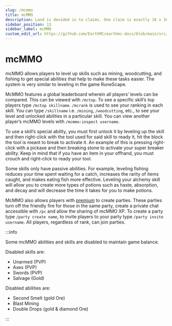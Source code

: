 ```yaml
---
slug: /mcmmo
title: mcMMO
description: Land is devided in to claims. One claim is exactly 16 x 16 blocks and perfectly lines up with Minecraft chunks. Press F3+G view chunk (claim) borders. Claiming a chunk costs 16 gold. To claim a chunk;
sidebar_position: 13
sidebar_label: mcMMO
custom_edit_url: https://github.com/EarthMC/earthmc-docs/blob/main/src/docs/mcmmo.mdx
---
```

# mcMMO
mcMMO allows players to level up skills such as mining, woodcutting, and fishing to get special abilities that help to make these tasks easier. The system is very similar to leveling in the game RuneScape. 

McMMO features a global leaderboard wherein all players’ levels can be compared. This can be viewed with `/mctop`. To see a specific skill’s top players type `/mctop skillname`. `/mcrank` is used to see your ranking in each skill. You can type `/skillname` i.e. `/mining`, `/woodcutting`, etc., to see your level and unlocked abilities in a particular skill. You can view another player’s mcMMO levels with `/mcmmo:inspect username`.

To use a skill’s special ability, you must first unlock it by leveling up the skill and then right-click with the tool used for said skill to ready it, hit the block the tool is meant to break to activate it. An example of this is pressing right-click with a pickaxe and then breaking stone to activate your super breaker ability. Keep in mind that if you have an item in your offhand, you must crouch and right-click to ready your tool.

Some skills only have passive abilities. For example, leveling fishing reduces your time spent waiting for a catch, increases the rarity of items caught, and makes eating fish more effective. Leveling your alchemy skill will allow you to create more types of potions such as haste, absorption, and decay and will decrease the time it takes for you to make potions.

McMMO also allows players with [premium](https://earthmc.net/premium/) to create parties. These parties turn off the friendly fire for those in the same party, create a private chat accessible with `/pc` and allow the sharing of mcMMO XP. To create a party type `/party create name`, to invite players to your party type `/party invite username`. All players, regardless of rank, can join parties.

:::info

Some mcMMO abilities and skills are disabled to maintain game balance. 

Disabled skills are:
* Unarmed (PVP)
* Axes (PVP)
* Swords (PVP)
* Salvage (Gold)

Disabled abilities are:
* Second Smelt (gold Ore)
* Blast Mining
* Double Drops (gold & diamond Ore)

:::


